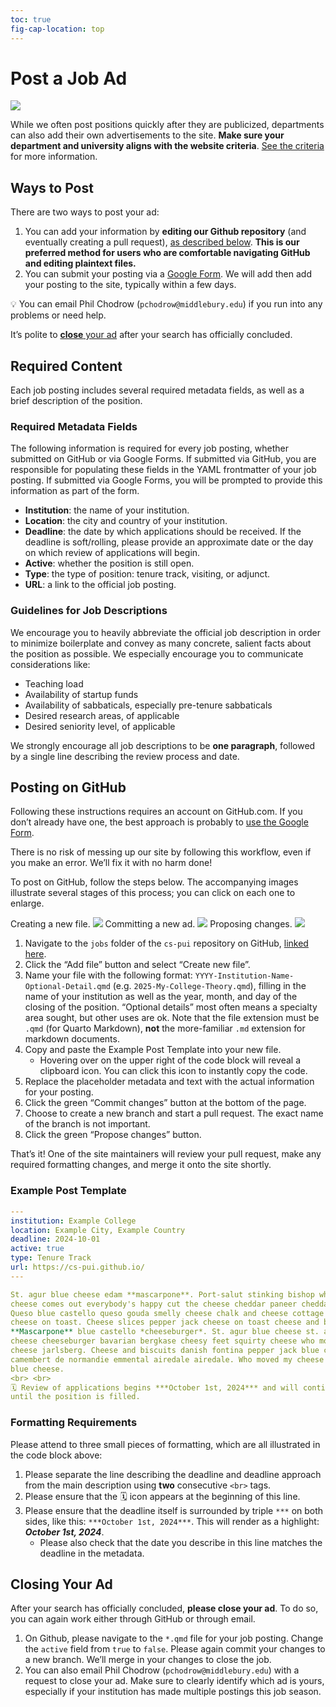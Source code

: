```yaml
---
toc: true
fig-cap-location: top
---
```


# Post a Job Ad

![](assets/img/cs-pui-listing.jpg)


While we often post positions quickly after they are publicized, departments can also add their own advertisements to the site. **Make sure your department and university aligns with the website criteria**. [See the criteria](/#sec-criteria) for more information.
 
## Ways to Post 

There are two ways to post your ad: 

1. You can add your information by **editing our Github repository** (and eventually creating a pull request), [as described below](#posting-on-github). **This is our preferred method for users who are comfortable navigating GitHub and editing plaintext files.**
2. You can submit your posting via a [Google Form](https://docs.google.com/forms/d/e/1FAIpQLSejV-DqXOZ29c8NYyMvpAER_5JuW2YtZYJvllTP48VQZo8s1w/viewform). We will add then add your posting to the site, typically within a few days. 


::: {.notice .notice-blue}

💡 You can email Phil Chodrow (`pchodrow@middlebury.edu`) if you run into any problems or need help.

:::

::: {.notice .notice-red}

It's polite to [**close** your ad](#closing-your-ad) after your search has officially concluded. 

:::


## Required Content

Each job posting includes several required metadata fields, as well as a brief description of the position. 

### Required Metadata Fields

The following information is required for every job posting, whether submitted on GitHub or via Google Forms. If submitted via GitHub, you are responsible for populating these fields in the YAML frontmatter of your job posting. If submitted via Google Forms, you will be prompted to provide this information as part of the form. 

- **Institution**: the name of your institution. 
- **Location**: the city and country of your institution.
- **Deadline**: the date by which applications should be received. If the deadline is soft/rolling, please provide an approximate date or the day on which review of applications will begin. 
- **Active**: whether the position is still open. 
- **Type**: the type of position: tenure track, visiting, or adjunct. 
- **URL**: a link to the official job posting.

### Guidelines for Job Descriptions

We encourage you to heavily abbreviate the official job description in order to minimize boilerplate and convey as many concrete, salient facts about the position as possible. We especially encourage you to communicate considerations like: 

- Teaching load
- Availability of startup funds
- Availability of sabbaticals, especially pre-tenure sabbaticals 
- Desired research areas, of applicable
- Desired seniority level, of applicable

We strongly encourage all job descriptions to be **one paragraph**, followed by a single line describing the review process and date. 

## Posting on GitHub

::: {.notice .notice-blue}

Following these instructions requires an account on GitHub.com. If you don't already have one, the best approach is probably to [use the Google Form](https://docs.google.com/forms/d/e/1FAIpQLSejV-DqXOZ29c8NYyMvpAER_5JuW2YtZYJvllTP48VQZo8s1w/viewform). 

:::

::: {.notice .notice-green}

There is no risk of messing up our site by following this workflow, even if you make an error. We'll fix it with no harm done! 

:::

To post on GitHub, follow the steps below. The accompanying images illustrate several stages of this process; you can click on each one to enlarge. 

[Creating a new file. ![](assets/img/gh-1.png){.lightbox} 
 Committing a new ad. ![](assets/img/gh-2.png){.lightbox} 
 Proposing changes.   ![](assets/img/gh-3.png){.lightbox}]{.aside }

1. Navigate to the `jobs` folder of the `cs-pui` repository on GitHub, [linked here](https://github.com/cs-pui/prototype/tree/main/jobs).
2. Click the "Add file" button and select "Create new file". 
3. Name your file with the following format: `YYYY-Institution-Name-Optional-Detail.qmd` (e.g. `2025-My-College-Theory.qmd`), filling in the name of your institution as well as the year, month, and day of the closing of the position. "Optional details" most often means a specialty area sought, but other uses are ok. Note that the file extension must be `.qmd` (for Quarto Markdown), **not** the more-familiar `.md` extension for markdown documents. 
4. Copy and paste the Example Post Template into your new file.
    - Hovering over  on the upper right of the code block will reveal a clipboard icon. You can click this icon to instantly copy the code. 
5. Replace the placeholder metadata and text with the actual information for your posting. 
6. Click the green "Commit changes" button at the bottom of the page.
7. Choose to create a new branch and start a pull request. The exact name of the branch is not important. 
8. Click the green "Propose changes" button. 

That's it! One of the site maintainers will review your pull request, make any required formatting changes, and merge it onto the site shortly. 

### Example Post Template

```yml
---
institution: Example College 
location: Example City, Example Country
deadline: 2024-10-01
active: true
type: Tenure Track
url: https://cs-pui.github.io/
---

St. agur blue cheese edam **mascarpone**. Port-salut stinking bishop when the 
cheese comes out everybody's happy cut the cheese cheddar paneer cheddar feta. 
Queso blue castello queso gouda smelly cheese chalk and cheese cottage cheese 
cheese on toast. Cheese slices pepper jack cheese on toast cheese and biscuits.
**Mascarpone** blue castello *cheeseburger*. St. agur blue cheese st. agur blue 
cheese cheeseburger bavarian bergkase cheesy feet squirty cheese who moved my 
cheese jarlsberg. Cheese and biscuits danish fontina pepper jack blue castello 
camembert de normandie emmental airedale airedale. Who moved my cheese st. agur 
blue cheese. 
<br> <br>
🗓️ Review of applications begins ***October 1st, 2024*** and will continue 
until the position is filled. 
```


### Formatting Requirements

Please attend to three small pieces of formatting, which are all illustrated in the code block above:

1. Please separate the line describing the deadline and deadline approach from the main description using **two** consecutive `<br>` tags. 
2. Please ensure that the 🗓️ icon appears at the beginning of this line. 
3. Please ensure that the deadline itself is surrounded by triple `***` on both sides, like this: `***October 1st, 2024***`. This will render as a highlight: ***October 1st, 2024***. 
    - Please also check that the date you describe in this line matches the deadline in the metadata. 

## Closing Your Ad {#close}

After your search has officially concluded, **please close your ad**. To do so, you can again work either through GitHub or through email. 

1. On Github, please navigate to the `*.qmd` file for your job posting. Change the `active` field from `true` to `false`. Please again commit your changes to a new branch. We'll merge in your changes to close the job. 
2. You can also email Phil Chodrow  (`pchodrow@middlebury.edu`) with a request to close your ad. Make sure to clearly identify which ad is yours, especially if your institution has made multiple postings this job season. 
